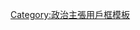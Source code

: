 {{Userbox
  |border-c = #CC0000
  |border-s = 5
  |id-c     = #CC0000
  |id-s     = 25
  |id-fc    = #CC0000
  |info-c   = #B40404
  |info-s   = 10
  |info-fc  = #ffffff
  |id       = [[File:Salvador Allende 2.jpg|50px]]
  |info     = 這个用戶永远怀念智利总统'''[[萨尔瓦多·阿连德|<font color="ffe024">萨尔瓦多·阿连德</font>]]'''，'''团结的人民永远不会被击溃！'''
}}<noinclude>[[Category:政治主張用戶框模板]]</noinclude>